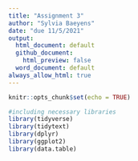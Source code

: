 ```yaml
---
title: "Assignment 3"
author: "Sylvia Baeyens"
date: "due 11/5/2021"
output:
  html_document: default
  github_document: 
    html_preview: false
  word_document: default
always_allow_html: true
---
```


```r
knitr::opts_chunk$set(echo = TRUE)
```


```r
#including necessary libraries
library(tidyverse)
library(tidytext)
library(dplyr)
library(ggplot2)
library(data.table)
```
